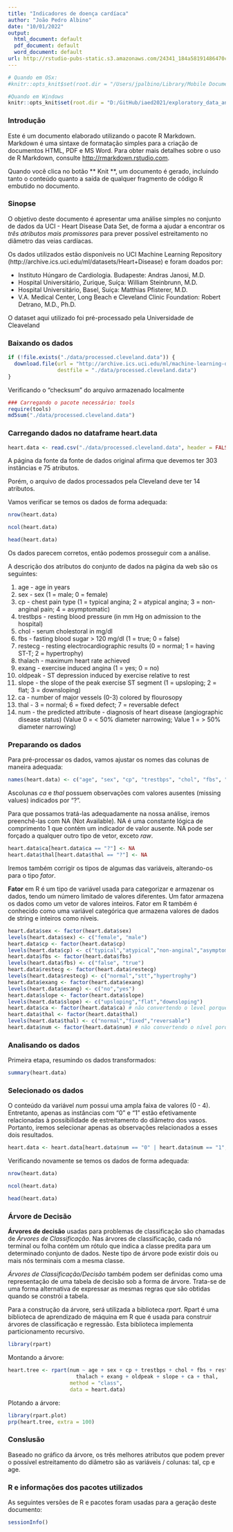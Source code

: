 ```yaml
---
title: "Indicadores de doença cardíaca"
author: "João Pedro Albino"
date: "10/01/2022"
output:
  html_document: default
  pdf_document: default
  word_document: default
url: http://rstudio-pubs-static.s3.amazonaws.com/24341_184a58191486470cab97acdbbfe78ed5.html
---
```


```r
# Quando em OSx:
#knitr::opts_knit$set(root.dir = "/Users/jpalbino/Library/Mobile Documents/com~apple~CloudDocs/GitHub/iaed2021/exploratory_data_analysis_project")

#Quando em Windows
knitr::opts_knit$set(root.dir = "D:/GitHub/iaed2021/exploratory_data_analysis_project")
```

### Introdução

Este é um documento elaborado utilizando o pacote R Markdown. Markdown é uma sintaxe de formatação simples para a criação de documentos HTML, PDF e MS Word. Para obter mais detalhes sobre o uso de R Markdown, consulte <http://rmarkdown.rstudio.com>.

Quando você clica no botão ** Knit **, um documento é gerado, incluindo tanto o conteúdo quanto a saída de qualquer fragmento de código R embutido no documento.

### Sinopse

O objetivo deste documento é apresentar uma análise simples no conjunto de dados da UCI - Heart Disease Data Set, de forma a ajudar a encontrar os *três atributos mais promissores* para prever possível estreitamento no diâmetro das veias cardíacas. 

Os dados utilizados estão disponíveis no UCI Machine Learning Repository (http://archive.ics.uci.edu/ml/datasets/Heart+Disease) e foram doados por:

- Instituto Húngaro de Cardiologia. Budapeste: Andras Janosi, M.D.
- Hospital Universitário, Zurique, Suíça: William Steinbrunn, M.D.
- Hospital Universitário, Basel, Suíça: Matthias Pfisterer, M.D.
- V.A. Medical Center, Long Beach e Cleveland Clinic Foundation: Robert Detrano, M.D., Ph.D.

O dataset aqui utilizado foi pré-processado pela Universidade de Cleaveland

### Baixando os dados

```r
if (!file.exists("./data/processed.cleveland.data")) {
  download.file(url = "http://archive.ics.uci.edu/ml/machine-learning-databases/heart-disease/processed.cleveland.data", 
                destfile = "./data/processed.cleveland.data")
}
``` 

Verificando o "checksum" do arquivo armazenado localmente

```r
### Carregando o pacote necessário: tools
require(tools)
md5sum("./data/processed.cleveland.data")

```

### Carregando dados no dataframe heart.data

```r
heart.data <- read.csv("./data/processed.cleveland.data", header = FALSE)
```

A página da fonte da fonte de dados original afirma que devemos ter 303 instâncias e 75 atributos. 

Porém, o arquivo de dados processados pela Cleveland deve ter 14 atributos.

Vamos verificar se temos os dados de forma adequada:

```r
nrow(heart.data)

ncol(heart.data)

head(heart.data)
```

Os dados parecem corretos, então podemos prosseguir com a análise.

A descrição dos atributos do conjunto de dados na página da web são os seguintes:

1.	age - age in years
2.	sex - sex (1 = male; 0 = female)
3.	cp - chest pain type (1 = typical angina; 2 = atypical angina; 3 = non-anginal pain; 4 = asymptomatic)
4.	trestbps - resting blood pressure (in mm Hg on admission to the hospital)
5.	chol - serum cholestoral in mg/dl
6.	fbs - fasting blood sugar > 120 mg/dl (1 = true; 0 = false)
7.	restecg - resting electrocardiographic results (0 = normal; 1 = having ST-T; 2 = hypertrophy)
8.	thalach - maximum heart rate achieved
9.	exang - exercise induced angina (1 = yes; 0 = no)
10.	oldpeak - ST depression induced by exercise relative to rest
11.	slope - the slope of the peak exercise ST segment (1 = upsloping; 2 = flat; 3 = downsloping)
12.	ca - number of major vessels (0-3) colored by flourosopy
13.	thal - 3 = normal; 6 = fixed defect; 7 = reversable defect
14.	num - the predicted attribute - diagnosis of heart disease (angiographic disease status) (Value 0 = < 50% diameter narrowing; Value 1 = > 50% diameter narrowing)

### Preparando os dados

Para pré-processar os dados, vamos ajustar os nomes das colunas de maneira adequada:

```r
names(heart.data) <- c("age", "sex", "cp", "trestbps", "chol", "fbs", "restecg", "thalach", "exang", "oldpeak", "slope", "ca", "thal", "num")
```

Ascolunas *ca* e *thal* possuem observações com valores ausentes (missing values) indicados por “?”. 

Para que possamos tratá-las adequadamente na nossa análise, iremos preenchê-las com NA (Not Available). NA é uma constante lógica de comprimento 1 que contém um indicador de valor ausente. NA pode ser forçado a qualquer outro tipo de vetor, exceto *raw*.

```r
heart.data$ca[heart.data$ca == "?"] <- NA
heart.data$thal[heart.data$thal == "?"] <- NA
```

Iremos também corrigir os tipos de algumas das variáveis, alterando-os para o tipo *fator*.

**Fator** em R é um tipo de variável usada para categorizar e armazenar os dados, tendo um número limitado de valores diferentes. Um fator armazena os dados como um vetor de valores inteiros. Fator em R também é conhecido como uma variável categórica que armazena valores de dados de string e inteiros como níveis.

```r
heart.data$sex <- factor(heart.data$sex)
levels(heart.data$sex) <- c("female", "male")
heart.data$cp <- factor(heart.data$cp)
levels(heart.data$cp) <- c("typical","atypical","non-anginal","asymptomatic")
heart.data$fbs <- factor(heart.data$fbs)
levels(heart.data$fbs) <- c("false", "true")
heart.data$restecg <- factor(heart.data$restecg)
levels(heart.data$restecg) <- c("normal","stt","hypertrophy")
heart.data$exang <- factor(heart.data$exang)
levels(heart.data$exang) <- c("no","yes")
heart.data$slope <- factor(heart.data$slope)
levels(heart.data$slope) <- c("upsloping","flat","downsloping")
heart.data$ca <- factor(heart.data$ca) # não convertendo o level porque não é necessário
heart.data$thal <- factor(heart.data$thal)
levels(heart.data$thal) <- c("normal","fixed","reversable")
heart.data$num <- factor(heart.data$num) # não convertendo o nível porque não é necessário
```

### Analisando os dados

Primeira etapa, resumindo os dados transformados:

```r
summary(heart.data)
```

### Selecionado os dados

O conteúdo da variável *num* possui uma ampla faixa de valores (0 - 4). Entretanto, apenas as instâncias com “0” e “1” estão efetivamente relacionadas à possibilidade de estreitamento do diâmetro dos vasos. Portanto, iremos selecionar apenas as observações relacionados a esses dois resultados.

```r
heart.data <- heart.data[heart.data$num == "0" | heart.data$num == "1", ]
```

Verificando novamente se temos os dados de forma adequada:

```r
nrow(heart.data)

ncol(heart.data)

head(heart.data)
```

### Árvore de Decisão

**Árvores de decisão** usadas para problemas de classificação são chamadas de *Árvores de Classificação*. Nas árvores de classificação, cada nó terminal ou folha contém um rótulo que indica a classe predita para um determinado conjunto de dados. Neste tipo de árvore pode existir dois ou mais nós terminais com a mesma classe.

*Árvores de Classificação/Decisão* também podem ser definidas como uma representação de uma tabela de decisão sob a forma de árvore. Trata-se de uma forma alternativa de expressar as mesmas regras que são obtidas quando se constrói a tabela.

Para a construção da árvore, será utilizada a biblioteca *rpart*. Rpart é uma biblioteca de aprendizado de máquina em R que é usada para construir árvores de classificação e regressão. Esta biblioteca implementa particionamento recursivo.

```r
library(rpart)
```

Montando a árvore:

```r
heart.tree <- rpart(num ~ age + sex + cp + trestbps + chol + fbs + restecg + 
                      thalach + exang + oldpeak + slope + ca + thal,
                    method = "class", 
                    data = heart.data)
```

Plotando a árvore:

```r
library(rpart.plot)
prp(heart.tree, extra = 100)
````

### Conslusão

Baseado no gráfico da árvore, os três melhores atributos que podem prever o possível estreitamento do diâmetro são as variáveis / colunas: tal, cp e age.

### R e informações dos pacotes utilizados
As seguintes versões de R e pacotes foram usadas para a geração deste documento:

```r
sessionInfo()
````


